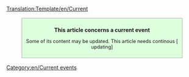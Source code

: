 <noinclude>[[Translation:Template/en/Current]]</noinclude><div style="background: #ddffdd; border: 1px solid #aaaaaa; padding: 6pt; margin: 12pt 8%; width: 80%">
<center>'''This article concerns a current event'''</center>
<div style="text-align: center; font-size: 90%">Some of its content may be updated. This article needs continous [{{SERVER}}{{localurl:{{NAMESPACE}}:{{PAGENAME}}|action=edit}} updating]<br>
</div></div>
<includeonly>[[Category:en/Current events]]</includeonly>